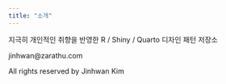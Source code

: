 ```yaml
---
title: "소개"
---
```

지극히 개인적인 취향을 반영한 R / Shiny / Quarto 디자인 패턴 저장소

jinhwan@zarathu.com

All rights reserved by Jinhwan Kim